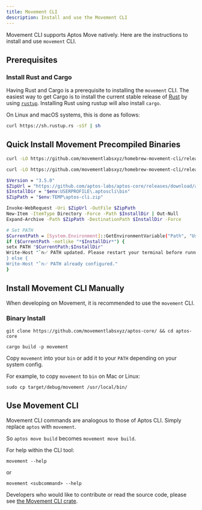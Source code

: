 ```yaml
---
title: Movement CLI
description: Install and use the Movement CLI
---
```


Movement CLI supports Aptos Move natively. Here are the instructions to install and use `movement` CLI.

## Prerequisites

### Install Rust and Cargo
Having Rust and Cargo is a prerequisite to installing the `movement` CLI.
The easiest way to get Cargo is to install the current stable release of [Rust](https://www.rust-lang.org/) by using [`rustup`](https://rustup.rs/). Installing Rust using rustup will also install `cargo`.

On Linux and macOS systems, this is done as follows:

```bash
curl https://sh.rustup.rs -sSf | sh
```

## Quick Install Movement Precompiled Binaries

```bash tab="MacOS ARM"
curl -LO https://github.com/movementlabsxyz/homebrew-movement-cli/releases/download/bypass-homebrew/movement-macos-arm64.tar.gz && mkdir -p temp_extract && tar -xzf movement-macos-arm64.tar.gz -C temp_extract && chmod +x temp_extract/movement && sudo mv temp_extract/movement /usr/local/bin/movement && rm -rf temp_extract
```

```bash tab="MacOS Intel"
curl -LO https://github.com/movementlabsxyz/homebrew-movement-cli/releases/download/bypass-homebrew/movement-macos-x86_64.gz && mkdir -p temp_extract && tar -xzf movement-macos-arm64.tar.gz -C temp_extract && chmod +x temp_extract/movement && sudo mv temp_extract/movement /usr/local/bin/movement && rm -rf temp_extract
```

```bash tab="Windows"
$Version = "3.5.0"
$ZipUrl = "https://github.com/aptos-labs/aptos-core/releases/download/aptos-cli-v$Version/aptos-cli-$Version-Windows-x86_64.zip"
$InstallDir = "$env:USERPROFILE\.aptoscli\bin"
$ZipPath = "$env:TEMP\aptos-cli.zip"

Invoke-WebRequest -Uri $ZipUrl -OutFile $ZipPath
New-Item -ItemType Directory -Force -Path $InstallDir | Out-Null
Expand-Archive -Path $ZipPath -DestinationPath $InstallDir -Force

# Set PATH
$CurrentPath = [System.Environment]::GetEnvironmentVariable("Path", "User")
if ($CurrentPath -notlike "*$InstallDir*") {
setx PATH "$CurrentPath;$InstallDir"
Write-Host "`n✅ PATH updated. Please restart your terminal before running 'aptos'."
} else {
Write-Host "`n✅ PATH already configured."
}
```

## Install Movement CLI Manually

<Callout type="info">

When developing on Movement, it is recommended to use the `movement` CLI.

</Callout>

### Binary Install
```
git clone https://github.com/movementlabsxyz/aptos-core/ && cd aptos-core
```
```
cargo build -p movement
```

Copy `movement` into your `bin` or add it to your `PATH` depending on your system config.

For example, to copy `movement` to `bin` on Mac or Linux:

```
sudo cp target/debug/movement /usr/local/bin/
```


## Use Movement CLI

Movement CLI commands are analogous to those of Aptos CLI. Simply replace `aptos` with `movement`.

So `aptos move build` becomes `movement move build`.

For help within the CLI tool:

```
movement --help
```

or

```
movement <subcommand> --help
```

Developers who would like to contribute or read the source code, please see [the Movement CLI crate](https://github.com/movementlabsxyz/aptos-core/tree/movement/crates/aptos).
